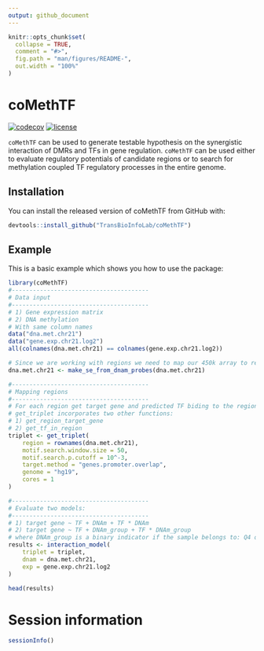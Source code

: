```yaml
---
output: github_document
---
```


<!-- README.md is generated from README.Rmd. Please edit that file -->

```r
knitr::opts_chunk$set(
  collapse = TRUE,
  comment = "#>",
  fig.path = "man/figures/README-",
  out.width = "100%"
)
```

# coMethTF

<!-- badges: start -->
[![codecov](https://codecov.io/gl/tiagochst/methtf/branch/%5Cx6d6173746572/graph/badge.svg?token=NESBYPVF64)](https://codecov.io/gl/tiagochst/methtf)
[![license](https://img.shields.io/badge/license-GPL%20(%3E%3D%202)-blue)]()
<!-- badges: end -->


`coMethTF` can be used to generate testable hypothesis on the synergistic interaction of DMRs and TFs in gene regulation. 
`coMethTF` can be used either to evaluate regulatory potentials of candidate regions or to search for methylation coupled TF regulatory processes in the entire genome.

## Installation

You can install the released version of coMethTF from GitHub with:

``` r
devtools::install_github("TransBioInfoLab/coMethTF")
```

## Example

This is a basic example which shows you how to use the package:

```r
library(coMethTF)
#---------------------------------------
# Data input
#---------------------------------------
# 1) Gene expression matrix
# 2) DNA methylation
# With same column names
data("dna.met.chr21")
data("gene.exp.chr21.log2")
all(colnames(dna.met.chr21) == colnames(gene.exp.chr21.log2))

# Since we are working with regions we need to map our 450k array to regions
dna.met.chr21 <- make_se_from_dnam_probes(dna.met.chr21)
```

```r
#---------------------------------------
# Mapping regions
#---------------------------------------
# For each region get target gene and predicted TF biding to the regions
# get_triplet incorporates two other functions:
# 1) get_region_target_gene
# 2) get_tf_in_region
triplet <- get_triplet(
    region = rownames(dna.met.chr21),
    motif.search.window.size = 50,
    motif.search.p.cutoff = 10^-3,
    target.method = "genes.promoter.overlap",
    genome = "hg19",
    cores = 1
)
```

```r
#---------------------------------------
# Evaluate two models: 
#---------------------------------------
# 1) target gene ~ TF + DNAm + TF * DNAm
# 2) target gene ~ TF + DNAm_group + TF * DNAm_group 
# where DNAm_group is a binary indicator if the sample belongs to: Q4 or Q1
results <- interaction_model(
    triplet = triplet, 
    dnam = dna.met.chr21,
    exp = gene.exp.chr21.log2
)
```

```r
head(results)
```

# Session information
```R
sessionInfo()
```
